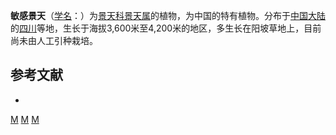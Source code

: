 {{Speciesbox 
| taxon = Sedum paracelatum
| authority = Fröd.
}}

'''敏感景天'''（[[学名|学名]]：{{lang|la|''Sedum paracelatum''}}）为[[景天科|景天科]][[景天属|景天属]]的植物，为中国的特有植物。分布于[[中国大陆|中国大陆]]的[[四川|四川]]等地，生长于海拔3,600米至4,200米的地区，多生长在阳坡草地上，目前尚未由人工引种栽培。

== 参考文献 ==
{{refbegin}}
* {{cite web| url =http://www.bioinfo.cn/db05/KmzwSpecies.php?action=view&id=6360| title =敏感景天| work =中国高等植物数据库全库| publisher =中国科学院微生物研究所| author =昆明植物研究所| accessdate =2009-02-25| deadurl =yes| archiveurl =https://web.archive.org/web/20160305030952/http://www.bioinfo.cn/db05/KmzwSpecies.php?action=view&id=6360| archivedate =2016-03-05}}
{{refend}}
{{Taxonbar|from=Q11079073}}

{{DEFAULTSORT:Sedum paracelatum}}
[[Category:景天属|M]]
[[Category:中國特有植物|M]]
[[Category:四川植物|M]]